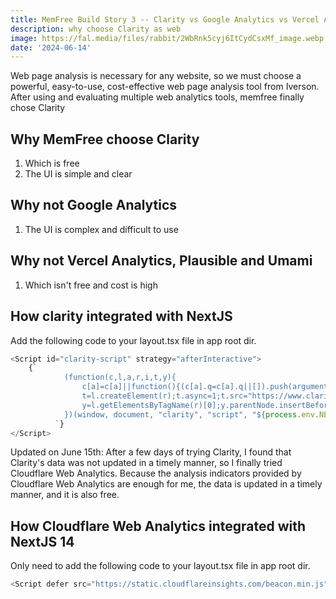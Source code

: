 ```yaml
---
title: MemFree Build Story 3 -- Clarity vs Google Analytics vs Vercel Analytics vs Plausible Vs Umami
description: why choose Clarity as web
image: https://fal.media/files/rabbit/2WbRnk5cyj6ItCydCsxMf_image.webp
date: '2024-06-14'
---
```


Web page analysis is necessary for any website, so we must choose a powerful, easy-to-use, cost-effective web page analysis tool from Iverson.
After using and evaluating multiple web analytics tools, memfree finally chose Clarity

## Why MemFree choose Clarity

1. Which is free
2. The UI is simple and clear

## Why not Google Analytics

1. The UI is complex and difficult to use

## Why not Vercel Analytics, Plausible and Umami

1. Which isn't free and cost is high

## How clarity integrated with NextJS

Add the following code to your layout.tsx file in app root dir.

```js
<Script id="clarity-script" strategy="afterInteractive">
    {`
            (function(c,l,a,r,i,t,y){
                c[a]=c[a]||function(){(c[a].q=c[a].q||[]).push(arguments)};
                t=l.createElement(r);t.async=1;t.src="https://www.clarity.ms/tag/"+i;
                y=l.getElementsByTagName(r)[0];y.parentNode.insertBefore(t,y);
            })(window, document, "clarity", "script", "${process.env.NEXT_PUBLIC_CLARITY_PROJECT_ID}");
          `}
</Script>
```

<Callout type="warning">
    Updated on June 15th: After a few days of trying Clarity, I found that Clarity's data was not updated in a timely manner, so I finally tried Cloudflare Web
    Analytics. Because the analysis indicators provided by Cloudflare Web Analytics are enough for me, the data is updated in a timely manner, and it is also
    free.
</Callout>

## How Cloudflare Web Analytics integrated with NextJS 14

Only need to add the following code to your layout.tsx file in app root dir.

```js
<Script defer src="https://static.cloudflareinsights.com/beacon.min.js" data-cf-beacon='{"token": "xxxxx"}'></Script>
```

